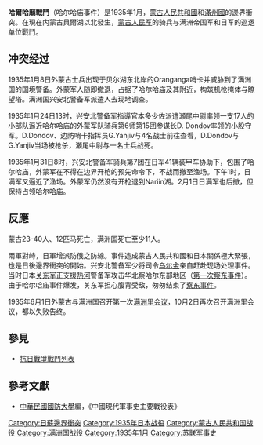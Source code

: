 {{Infobox Military Conflict|
campaign=|
image=|
caption=|
conflict=哈爾哈廟戰鬥|
date=1935年1月至3月|
place=[[呼伦贝尔|呼伦贝尔]]与[[外蒙古|外蒙古]]|交界处
result=|
combatant1=[[蒙古人民军|蒙古人民軍]]|
combatant2=日軍之中國派遣軍（關東軍）| 
commander1=|
commander2=|
strength1=|
strength2=|
casualties1=|
casualties2=|
}}
{{蘇日邊界衝突}}
'''哈爾哈廟戰鬥'''（哈尔哈庙事件）是1935年1月，[[蒙古人民共和國|蒙古人民共和國]]和[[滿州國|滿州國]]的邊界衝突。在現在内蒙古貝爾湖以北發生，[[蒙古人民军|蒙古人民军]]的骑兵与满洲帝国军和日军的巡逻单位戰鬥。
==冲突经过== 
1935年1月8日外蒙古士兵出现于贝尔湖东北岸的Oranganga哨卡并威胁到了满洲国的国境警备。外蒙军人随即撤退，占据了哈尔哈庙及其附近，构筑机枪掩体与瞭望塔。满洲国兴安北警备军派遣人去现地调查。

1935年1月24日13时，兴安北警备军指導官本多少佐派遣瀬尾中尉率领一支17人的小部队逼近哈尔哈庙的外蒙军队骑兵第6师第15团参谋长D. Dondov率领的小股守军。D.Dondov、边防哨卡指挥员G.Yanjiv与4名战士前往查看，D.Dondov与G.Yanjiv当场被枪杀，瀬尾中尉与一名士兵战死。

1935年1月31日8时，兴安北警备军骑兵第7团在日军41辆装甲车协助下，包围了哈尔哈庙，外蒙军在不得在边界开枪的预先命令下，不战而撤至渔场。下午1时，日满军又逼近了渔场。外蒙军仍然没有开枪退到Nariin湖。2月1日日满军也后撤，但保持占领哈尔哈庙。
== 反應 ==
蒙古23-40人、12匹马死亡，满洲国死亡至少11人。

兩軍對峙，日軍增派防俄之防線。事件造成蒙古人民共和國和日本關係極大緊張，也是日後邊界衝突的開始。兴安北警备军少将司令[[乌尔金|乌尔金]]亲自赶赴现场处理事件。当时日本[[关东军|关东军]]正支援[[热河省_(满洲国)|热河]]警备军攻击华北察哈尔东部地区（[[第一次察东事件|第一次察东事件]]）。由于哈尔哈庙事件爆发，关东军担心腹背受敌，匆匆结束了[[察东事件|察东事件]]。

1935年6月1日外蒙古与满洲国召开第一次[[满洲里会议|满洲里会议]]，10月2日再次召开满洲里会议，都以失败告终。
==參見==
*[[抗日戰爭戰鬥列表|抗日戰爭戰鬥列表]]
==參考文獻==
*[[中華民國|中華民國]][[國防大學_(臺灣)|國防大學]]編，《中國現代軍事史主要戰役表》

[[Category:日蘇邊界衝突|Category:日蘇邊界衝突]]
[[Category:1935年日本战役|Category:1935年日本战役]]
[[Category:蒙古人民共和国战役|Category:蒙古人民共和国战役]]
[[Category:满洲国战役|Category:满洲国战役]]
[[Category:1935年1月|Category:1935年1月]]
[[Category:苏联军事史|Category:苏联军事史]]